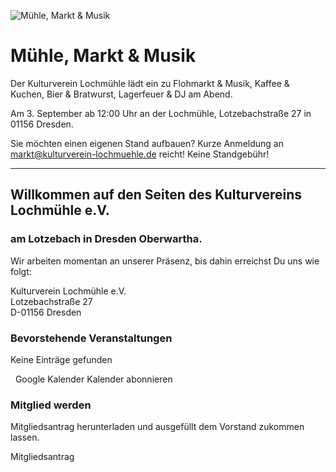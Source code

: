 ![Mühle, Markt & Musik](/assets/images/Muehle-Markt-Musik-2022.png)

# Mühle, Markt &amp; Musik

Der Kulturverein Lochmühle lädt ein zu Flohmarkt & Musik, Kaffee & Kuchen, Bier & Bratwurst, Lagerfeuer & DJ am Abend.

Am 3. September ab 12:00 Uhr an der Lochmühle, Lotzebachstraße 27 in 01156 Dresden.

Sie möchten einen eigenen Stand aufbauen? Kurze Anmeldung an markt@kulturverein-lochmuehle.de reicht! Keine Standgebühr!

---

## Willkommen auf den Seiten des Kulturvereins Lochmühle e.V.
### am Lotzebach in Dresden Oberwartha.

Wir arbeiten momentan an unserer Präsenz, bis dahin erreichst Du uns wie folgt:

Kulturverein Lochmühle e.V.\
Lotzebachstraße 27\
D-01156 Dresden

### Bevorstehende Veranstaltungen
<kvlm-upcoming-events calendar-url="{{config.calendar.upcoming}}"
                      loading="Lade Veranstaltungen">
  Keine Einträge gefunden
</kvlm-upcoming-events>

&nbsp;
<kvlm-buttons>
  <kvlm-button href="{{config.calendar.google}}" target="_blank">
    Google Kalender
  </kvlm-button>
  <kvlm-button href="{{config.calendar.ical}}" download="KVLM Kalender">
    Kalender abonnieren
  </kvlm-button>
</kvlm-buttons>

### Mitglied werden
Mitgliedsantrag herunterladen und ausgefüllt dem Vorstand zukommen lassen.

<kvlm-button href="{{config.docs.membership}}" download="KVLM Mitgliedsantrag.pdf">
  Mitgliedsantrag
</kvlm-button>

